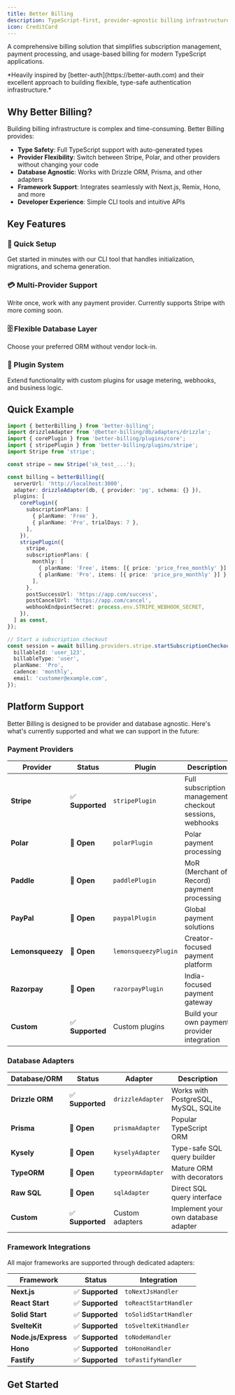 ```yaml
---
title: Better Billing
description: TypeScript-first, provider-agnostic billing infrastructure for modern applications
icon: CreditCard
---
```


A comprehensive billing solution that simplifies subscription management, payment processing, and usage-based billing for modern TypeScript applications.

<Callout>
  *Heavily inspired by [better-auth](https://better-auth.com) and their excellent approach to building flexible, type-safe authentication infrastructure.*
</Callout>

## Why Better Billing?

Building billing infrastructure is complex and time-consuming. Better Billing provides:

- **Type Safety**: Full TypeScript support with auto-generated types
- **Provider Flexibility**: Switch between Stripe, Polar, and other providers without changing your code
- **Database Agnostic**: Works with Drizzle ORM, Prisma, and other adapters
- **Framework Support**: Integrates seamlessly with Next.js, Remix, Hono, and more
- **Developer Experience**: Simple CLI tools and intuitive APIs

## Key Features

### 🚀 Quick Setup
Get started in minutes with our CLI tool that handles initialization, migrations, and schema generation.

### 💳 Multi-Provider Support
Write once, work with any payment provider. Currently supports Stripe with more coming soon.

### 🗄️ Flexible Database Layer
Choose your preferred ORM without vendor lock-in.

### 🔌 Plugin System
Extend functionality with custom plugins for usage metering, webhooks, and business logic.

## Quick Example

```typescript
import { betterBilling } from 'better-billing';
import drizzleAdapter from '@better-billing/db/adapters/drizzle';
import { corePlugin } from 'better-billing/plugins/core';
import { stripePlugin } from 'better-billing/plugins/stripe';
import Stripe from 'stripe';

const stripe = new Stripe('sk_test_...');

const billing = betterBilling({
  serverUrl: 'http://localhost:3000',
  adapter: drizzleAdapter(db, { provider: 'pg', schema: {} }),
  plugins: [
    corePlugin({
      subscriptionPlans: [
        { planName: 'Free' },
        { planName: 'Pro', trialDays: 7 },
      ],
    }),
    stripePlugin({
      stripe,
      subscriptionPlans: {
        monthly: [
          { planName: 'Free', items: [{ price: 'price_free_monthly' }] },
          { planName: 'Pro', items: [{ price: 'price_pro_monthly' }] },
        ],
      },
      postSuccessUrl: 'https://app.com/success',
      postCancelUrl: 'https://app.com/cancel',
      webhookEndpointSecret: process.env.STRIPE_WEBHOOK_SECRET,
    }),
  ] as const,
});

// Start a subscription checkout
const session = await billing.providers.stripe.startSubscriptionCheckout({
  billableId: 'user_123',
  billableType: 'user',
  planName: 'Pro',
  cadence: 'monthly',
  email: 'customer@example.com',
});
```

## Platform Support

Better Billing is designed to be provider and database agnostic. Here's what's currently supported and what we can support in the future:

### Payment Providers

| Provider | Status | Plugin | Description |
|----------|--------|---------|-------------|
| **Stripe** | ✅ **Supported** | `stripePlugin` | Full subscription management, checkout sessions, webhooks |
| **Polar** | 🚧 **Open** | `polarPlugin` | Polar payment processing |
| **Paddle** | 🚧 **Open** | `paddlePlugin` | MoR (Merchant of Record) payment processing |
| **PayPal** | 🚧 **Open** | `paypalPlugin` | Global payment solutions |
| **Lemonsqueezy** | 🚧 **Open** | `lemonsqueezyPlugin` | Creator-focused payment platform |
| **Razorpay** | 🚧 **Open** | `razorpayPlugin` | India-focused payment gateway |
| **Custom** | ✅ **Supported** | Custom plugins | Build your own payment provider integration |

### Database Adapters

| Database/ORM | Status | Adapter | Description |
|--------------|--------|----------|-------------|
| **Drizzle ORM** | ✅ **Supported** | `drizzleAdapter` | Works with PostgreSQL, MySQL, SQLite |
| **Prisma** | 🚧 **Open** | `prismaAdapter` | Popular TypeScript ORM |
| **Kysely** | 🚧 **Open** | `kyselyAdapter` | Type-safe SQL query builder |
| **TypeORM** | 🚧 **Open** | `typeormAdapter` | Mature ORM with decorators |
| **Raw SQL** | 🚧 **Open** | `sqlAdapter` | Direct SQL query interface |
| **Custom** | ✅ **Supported** | Custom adapters | Implement your own database adapter |

### Framework Integrations

All major frameworks are supported through dedicated adapters:

| Framework | Status | Integration |
|-----------|--------|-------------|
| **Next.js** | ✅ **Supported** | `toNextJsHandler` |
| **React Start** | ✅ **Supported** | `toReactStartHandler` |
| **Solid Start** | ✅ **Supported** | `toSolidStartHandler` |
| **SvelteKit** | ✅ **Supported** | `toSvelteKitHandler` |
| **Node.js/Express** | ✅ **Supported** | `toNodeHandler` |
| **Hono** | ✅ **Supported** | `toHonoHandler` |
| **Fastify** | ✅ **Supported** | `toFastifyHandler` |


## Get Started

<Cards>
  <Card title="Getting Started" href="/docs/getting-started" description="Set up Better Billing with the core plugin" />
  <Card title="Stripe Setup" href="/docs/stripe-setup" description="Add Stripe payment processing" />
  <Card title="Framework Integrations" href="/docs/integrations" description="Configure API endpoints for your framework" />
  <Card title="Plugin System" href="/docs/plugins" description="Understand available plugins and how to use them" />
  <Card title="Using Providers" href="/docs/providers" description="Use billing methods and providers" />
  <Card title="Plugin Development" href="/docs/plugin-development" description="Create custom plugins and extend functionality" />
</Cards>
